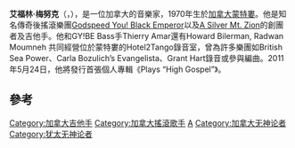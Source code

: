 {{Infobox musical artist  <!-- See Wikipedia:WikiProject Musicians -->
| name                = 艾福林·梅努克
| image                 = Godspeed You Black Emperor! - London Nov 20001.jpg
| caption            = 攝於2000年11月，英國倫敦。
| background          = solo_singer
| birth_name          = 
| alias               = 
| birth_place         =[[加拿大|加拿大]][[魁北克省|魁北克省]][[蒙特利爾|蒙特利爾]]<ref name="cstbio2">{{Cite web|url=http://cstrecords.com/efrim-manuel-menuck/|title=Efrim Manuel Menuck biography|accessdate=2011-04-12|publisher=Constellation Records|year=2011|author=Constellation Records|work=Bands index|archive-date=2012-11-01|archive-url=https://web.archive.org/web/20121101012016/http://cstrecords.com/efrim-manuel-menuck/|dead-url=no}}</ref>
| birth_date                =  {{Birth_date_and_age|1970|11|21}}
| instrument          = [[電結他|電結他]]、[[鋼琴|鋼琴]]、[[聲樂|聲樂]]
| genre               = [[後搖滾|後搖滾]]
| occupation          = [[音樂家|音樂家]]
| years_active        = 1994年至今
| label               = [[Kranky_Records|Kranky]], [[Constellation_Records_(Canada)|Constellation]]
| associated_acts     = [[Godspeed_You!_Black_Emperor|Godspeed You! Black Emperor]]<br />[[Thee_Silver_Mt._Zion_Memorial_Orchestra_&_Tra-La-La_Band|Thee Silver Mt. Zion Memorial Orchestra & Tra-La-La Band]]
| website                 = 
| notable_instruments = 
}}
'''艾福林·梅努克'''（{{lang-en|Efrim Manuel Menuck}}，{{bd|1970年|11月21日}}），是一位加拿大的音樂家，1970年生於[[加拿大|加拿大]][[蒙特婁|蒙特婁]]。他是知名傳奇後搖滾樂團[[Godspeed_You!_Black_Emperor|Godspeed You! Black Emperor]]以及[[A_Silver_Mt._Zion|A Silver Mt. Zion]]的創團者及吉他手。他和GY!BE Bass手Thierry Amar還有Howard Bilerman, Radwan Moumneh 共同經營位於蒙特婁的Hotel2Tango錄音室，曾為許多樂團如British Sea Power、Carla Bozulich’s Evangelista、Grant Hart錄音或參與編曲。2011年5月24日，他將發行首張個人專輯《Plays “High Gospel”》。

==參考==
{{reflist}}

{{Authority control}}
[[Category:加拿大吉他手|Category:加拿大吉他手]]
[[Category:加拿大搖滾歌手|Category:加拿大搖滾歌手]]
[[Category:犹太裔加拿大人|A]]
[[Category:加拿大无神论者|Category:加拿大无神论者]]
[[Category:犹太无神论者|Category:犹太无神论者]]